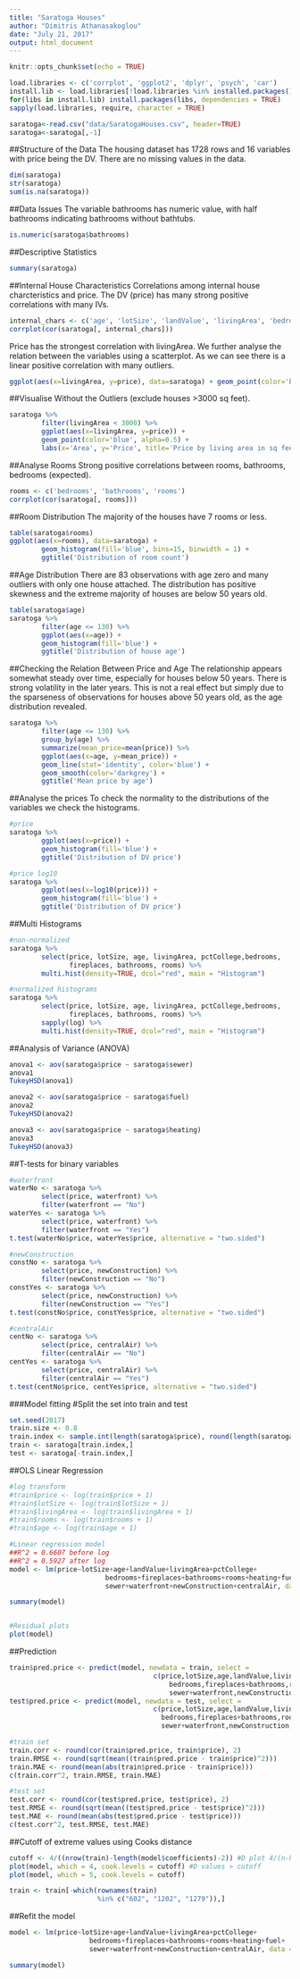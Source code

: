 ```yaml
---
title: "Saratoga Houses"
author: "Dimitris Athanasakoglou"
date: "July 21, 2017"
output: html_document
---
```


```r
knitr::opts_chunk$set(echo = TRUE)
```


```r
load.libraries <- c('corrplot', 'ggplot2', 'dplyr', 'psych', 'car')
install.lib <- load.libraries[!load.libraries %in% installed.packages()]
for(libs in install.lib) install.packages(libs, dependencies = TRUE)
sapply(load.libraries, require, character = TRUE)
```


```r
saratoga<-read.csv("data/SaratogaHouses.csv", header=TRUE)
saratoga<-saratoga[,-1]
```


##Structure of the Data
The housing dataset has 1728 rows and 16 variables with price being the DV. There are no missing values in the data.
```r
dim(saratoga)
str(saratoga)
sum(is.na(saratoga))
```


##Data Issues
The variable bathrooms has numeric value, with half bathrooms indicating bathrooms without bathtubs.
```r
is.numeric(saratoga$bathrooms)
```

##Descriptive Statistics

```r
summary(saratoga)
```

##Internal House Characteristics
Correlations among internal house charcteristics and price. The DV (price) has many strong positive correlations with many IVs.
```r
internal_chars <- c('age', 'lotSize', 'landValue', 'livingArea', 'bedrooms', 'fireplaces', 'bathrooms', 'rooms', 'pctCollege', 'price')
corrplot(cor(saratoga[, internal_chars]))
```


Price has the strongest correlation with livingArea. We further analyse the relation between the variables using a scatterplot. As we can see there is a linear positive correlation with many outliers. 
```r
ggplot(aes(x=livingArea, y=price), data=saratoga) + geom_point(color='blue')
```


##Visualise Without the Outliers (exclude houses >3000 sq feet).
```r
saratoga %>% 
        filter(livingArea < 3000) %>%
        ggplot(aes(x=livingArea, y=price)) + 
        geom_point(color='blue', alpha=0.5) +
        labs(x='Area', y='Price', title='Price by living area in sq feet')
```


##Analyse Rooms
Strong positive correlations between rooms, bathrooms, bedrooms (expected).
```r
rooms <- c('bedrooms', 'bathrooms', 'rooms')
corrplot(cor(saratoga[, rooms]))
```


##Room Distribution
The majority of the houses have 7 rooms or less.
```r
table(saratoga$rooms)
ggplot(aes(x=rooms), data=saratoga) + 
        geom_histogram(fill='blue', bins=15, binwidth = 1) + 
        ggtitle('Distribution of room count')
```


##Age Distribution
There are 83 observations with age zero and many outliers with only one house attached. The distribution has positive skewness and the extreme majority of houses are below 50 years old.
```r
table(saratoga$age)
saratoga %>% 
        filter(age <= 130) %>% 
        ggplot(aes(x=age)) + 
        geom_histogram(fill='blue') + 
        ggtitle('Distribution of house age')
```


##Checking the Relation Between Price and Age
The relationship appears somewhat steady over time, especially for houses below 50 years. There is strong volatility in the later years. This is not a real effect but simply due to the sparseness of observations for houses above 50 years old, as the age distribution revealed.
```r
saratoga %>% 
        filter(age <= 130) %>%
        group_by(age) %>% 
        summarize(mean_price=mean(price)) %>%
        ggplot(aes(x=age, y=mean_price)) +
        geom_line(stat='identity', color='blue') + 
        geom_smooth(color='darkgrey') +
        ggtitle('Mean price by age')
```


##Analyse the prices
To check the normality to the distributions of the variables we check the histograms.
```r
#price
saratoga %>% 
        ggplot(aes(x=price)) + 
        geom_histogram(fill='blue') + 
        ggtitle('Distribution of DV price')

#price log10
saratoga %>% 
        ggplot(aes(x=log10(price))) + 
        geom_histogram(fill='blue') + 
        ggtitle('Distribution of DV price')
```


##Multi Histograms
```r
#non-normalized
saratoga %>%
        select(price, lotSize, age, livingArea, pctCollege,bedrooms,
               fireplaces, bathrooms, rooms) %>%
        multi.hist(density=TRUE, dcol="red", main = "Histogram")

#normalized histograms     
saratoga %>%
        select(price, lotSize, age, livingArea, pctCollege,bedrooms,
               fireplaces, bathrooms, rooms) %>%
        sapply(log) %>%
        multi.hist(density=TRUE, dcol="red", main = "Histogram")
```


##Analysis of Variance (ANOVA)
```r
anova1 <- aov(saratoga$price ~ saratoga$sewer)
anova1
TukeyHSD(anova1)

anova2 <- aov(saratoga$price ~ saratoga$fuel)
anova2
TukeyHSD(anova2)

anova3 <- aov(saratoga$price ~ saratoga$heating)
anova3
TukeyHSD(anova3)
```


##T-tests for binary variables
```r
#waterfront
waterNo <- saratoga %>%
        select(price, waterfront) %>%
        filter(waterfront == "No")
waterYes <- saratoga %>%
        select(price, waterfront) %>%
        filter(waterfront == "Yes")
t.test(waterNo$price, waterYes$price, alternative = "two.sided")

#newConstruction
constNo <- saratoga %>%
        select(price, newConstruction) %>%
        filter(newConstruction == "No")
constYes <- saratoga %>%
        select(price, newConstruction) %>%
        filter(newConstruction == "Yes")
t.test(constNo$price, constYes$price, alternative = "two.sided")

#centralAir
centNo <- saratoga %>%
        select(price, centralAir) %>%
        filter(centralAir == "No")
centYes <- saratoga %>%
        select(price, centralAir) %>%
        filter(centralAir == "Yes")
t.test(centNo$price, centYes$price, alternative = "two.sided")
```

###Model fitting
#Split the set into train and test
```r
set.seed(2017)
train.size <- 0.8
train.index <- sample.int(length(saratoga$price), round(length(saratoga$price) * train.size))
train <- saratoga[train.index,]
test <- saratoga[-train.index,]
```


##OLS Linear Regression
```r
#log transform
#train$price <- log(train$price + 1)
#train$lotSize <- log(train$lotSize + 1)
#train$livingArea <- log(train$livingArea + 1)
#train$rooms <- log(train$rooms + 1)
#train$age <- log(train$age + 1)

#Linear regression model
##R^2 = 0.6607 before log
##R^2 = 0.5927 after log
model <- lm(price~lotSize+age+landValue+livingArea+pctCollege+
                        bedrooms+fireplaces+bathrooms+rooms+heating+fuel+
                        sewer+waterfront+newConstruction+centralAir, data = train)

summary(model)


#Residual plots
plot(model)
```


##Prediction
```r
train$pred.price <- predict(model, newdata = train, select =
                                    c(price,lotSize,age,landValue,livingArea,
                                        bedrooms,fireplaces+bathrooms,rooms,heating+fuel+
                                        sewer+waterfront,newConstruction,centralAir))
test$pred.price <- predict(model, newdata = test, select =
                                    c(price,lotSize,age,landValue,livingArea,
                                      bedrooms,fireplaces+bathrooms,rooms,heating+fuel+
                                      sewer+waterfront,newConstruction,centralAir))

#train set 
train.corr <- round(cor(train$pred.price, train$price), 2)
train.RMSE <- round(sqrt(mean((train$pred.price - train$price)^2)))
train.MAE <- round(mean(abs(train$pred.price - train$price)))
c(train.corr^2, train.RMSE, train.MAE)

#test set
test.corr <- round(cor(test$pred.price, test$price), 2)
test.RMSE <- round(sqrt(mean((test$pred.price - test$price)^2)))
test.MAE <- round(mean(abs(test$pred.price - test$price)))
c(test.corr^2, test.RMSE, test.MAE)
```


##Cutoff of extreme values using Cooks distance
```r
cutoff <- 4/((nrow(train)-length(model$coefficients)-2)) #D plot 4/(n-k-1)
plot(model, which = 4, cook.levels = cutoff) #D values > cutoff
plot(model, which = 5, cook.levels = cutoff)

train <- train[-which(rownames(train)
                      %in% c("602", "1202", "1279")),]
```


##Refit the model
```r
model <- lm(price~lotSize+age+landValue+livingArea+pctCollege+
                    bedrooms+fireplaces+bathrooms+rooms+heating+fuel+
                    sewer+waterfront+newConstruction+centralAir, data = train)   

summary(model)
```